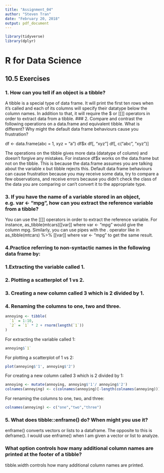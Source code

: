 ```yaml
---
title: "Assignment_04"
author: "Steven Tran"
date: "February 20, 2018"
output: pdf_document
---
```

```R
library(tidyverse)
library(dplyr)
```

# R for Data Science
## 10.5 Exercises
### 1. How can you tell if an object is a tibble?

A tibble is a special type of data frame. It will print the first ten rows when it's called and each of its columns will specify their datatype below the column names. In addition to that, it will require the $ or [[]] operators in order to extract data from a tibble.
### 2. Compare and contrast the following operations on a data.frame and equivalent tibble. What is different? Why might the default data frame behaviours cause you frustration?

df <- data.frame(abc = 1, xyz = "a")
df$x
df[, "xyz"]
df[, c("abc", "xyz")]

The operations on the tibble gives more data (datatype of column) and doesn't forgive any mistakes. For instance df$x works on the data.frame but not on the tibble. This is because the data.frame assumes you are talking about the variable x but tibble rejects this. Default data frame behaviours can cause frustration because you may receive some data, try to compare a few observations, and receive errors because you didn't check the class of the data you are comparing or can't convert it to the appropriate type. 

### 3. If you have the name of a variable stored in an object, e.g. var <- "mpg", how can you extract the reference variable from a tibble?

You can use the [[]] operators in order to extract the reference variable. For instance, as_tibble(mtcars)[[var]] where var <- "mpg" would give the column mpg. Similarly, you can use pipes with the . operator like in as_tibble(mtcars) %>% [[var]] where var <- "mpg" to get the same result. 

### 4.Practice referring to non-syntactic names in the following data frame by:

###   1.Extracting the variable called 1.

###   2. Plotting a scatterplot of 1 vs 2.

###   3. Creating a new column called 3 which is 2 divided by 1.

###   4. Renaming the columns to one, two and three.

```R
annoying <- tibble(
  `1` = 1:10,
  `2` = `1` * 2 + rnorm(length(`1`))
)
```
For extracting the variable called 1:
```R
annoying$`1`
```
For plotting a scatterplot of 1 vs 2:
```R
plot(annoying$'1', annoying$'2')
```
For creating a new column called 3 which is 2 divided by 1:
```R
annoying <- mutate(annoying, annoying$'1'/ annoying$'2')
colnames(annoying) <- c(colnames(annoying)[-length(colnames(annoying))],"3")
```
For renaming the columns to one, two, and three:
```R
colnames(annoying) <- c("one","two","three")
```

### 5. What does tibble::enframe() do? When might you use it?

enframe() converts vectors or lists to a dataframe. The opposite to this is deframe(). I would use enframe() when I am given a vector or list to analyze.

### What option controls how many additional column names are printed at the footer of a tibble?

tibble.width controls how many additional column names are printed.
